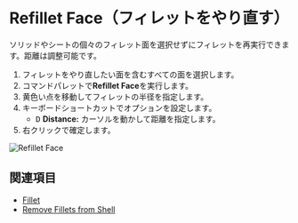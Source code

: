 
# Refillet Face（フィレットをやり直す）

<Reference shortcut="" command="Refillet Face" button="" />

ソリッドやシートの個々のフィレット面を選択せずにフィレットを再実行できます。距離は調整可能です。

1. フィレットをやり直したい面を含むすべての面を選択します。
2. コマンドパレットで**Refillet Face**を実行します。
3. 黄色い点を移動してフィレットの半径を指定します。
4. キーボードショートカットでオプションを設定します。
    - <kbd>D</kbd> **Distance:** カーソルを動かして距離を指定します。
5. 右クリックで確定します。

![Refillet Face](/img/refillet-face.gif)

## 関連項目
- [Fillet](./fillet)
- [Remove Fillets from Shell](./remove-fillets-from-shell)